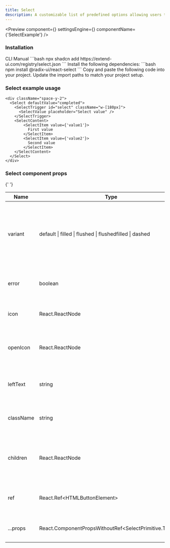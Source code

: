 ```yaml
---
title: Select
description: A customizable list of predefined options allowing users to select from — triggered by a button.
---
```


<Preview
  component={<SelectExample />}
  settingsEngine={<SelectSettingsEngine />}
  componentName={'SelectExample'}
/>

### Installation

<Tabs defaultValue="cli">
  <TabsList>
    <TabsTrigger value="cli">CLI</TabsTrigger>
    <TabsTrigger value="manual">Manual</TabsTrigger>
  </TabsList>
  <TabsContent value="cli">
    ```bash 
    npx shadcn add https://extend-ui.com/registry/select.json 
    ```
  </TabsContent>
  <TabsContent value="manual">
    <Steps>
      <Step>
        Install the following dependencies: 
        ```bash 
        npm install @radix-ui/react-select 
        ```
      </Step>
      <Step>
        Copy and paste the following code into your project.
        <ComponentSourceLive componentName={'Select'} />
      </Step>
      <Step>Update the import paths to match your project setup.</Step>
    </Steps>
  </TabsContent>
</Tabs>

### Select example usage

```tsx
<div className="space-y-2">
  <Select defaultValue="completed">
    <SelectTrigger id="select" className="w-[180px]">
      <SelectValue placeholder="Select value" />
    </SelectTrigger>
    <SelectContent>
        <SelectItem value={'value1'}>
          First value
        </SelectItem>
        <SelectItem value={'value2'}>
          Second value
        </SelectItem>
    </SelectContent>
  </Select>
</div>
```

### Select component props

{' '}

<div className="my-6 w-full overflow-x-auto">
  <table className="w-full border-collapse border border-gray-300 bg-white">
    <thead>
      <tr>
        <th>Name</th>
        <th>Type</th>
        <th>Description</th>
      </tr>
    </thead>
    <tbody>
      <tr>
        <td>variant</td>
        <td>default | filled | flushed | flushedfilled | dashed</td>
        <td>
          Defines the visual style of the select trigger and dropdown. Available
          variants include <code>default</code>, <code>filled</code>, <code>flushed</code>, and more.
        </td>
      </tr>
      <tr>
        <td>error</td>
        <td>boolean</td>
        <td>
          If <code>true</code>, applies an error style to the select trigger and helper text.
        </td>
      </tr>
      <tr>
        <td>icon</td>
        <td>React.ReactNode</td>
        <td>
          Custom icon displayed on the left side of the select trigger.
        </td>
      </tr>
      <tr>
        <td>openIcon</td>
        <td>React.ReactNode</td>
        <td>
          Icon displayed to indicate the dropdown is open. Defaults to <code>&lt;CaretSortIcon&gt;</code>.
        </td>
      </tr>
      <tr>
        <td>leftText</td>
        <td>string</td>
        <td>
          Text displayed on the left side of the select trigger before the value.
        </td>
      </tr>
      <tr>
        <td>className</td>
        <td>string</td>
        <td>
          Additional CSS classes to customize the select trigger's appearance.
        </td>
      </tr>
      <tr>
        <td>children</td>
        <td>React.ReactNode</td>
        <td>
          The options or groups that make up the select menu, typically using
          <code>&lt;SelectItem&gt;</code> or <code>&lt;SelectGroup&gt;</code>.
        </td>
      </tr>
      <tr>
        <td>ref</td>
        <td>React.Ref&lt;HTMLButtonElement&gt;</td>
        <td>
          A ref to the select trigger element for direct DOM manipulation.
        </td>
      </tr>
      <tr>
        <td>...props</td>
        <td>React.ComponentPropsWithoutRef&lt;SelectPrimitive.Trigger&gt;</td>
        <td>
          Additional props passed to the root trigger component.
        </td>
      </tr>
    </tbody>
  </table>
</div>